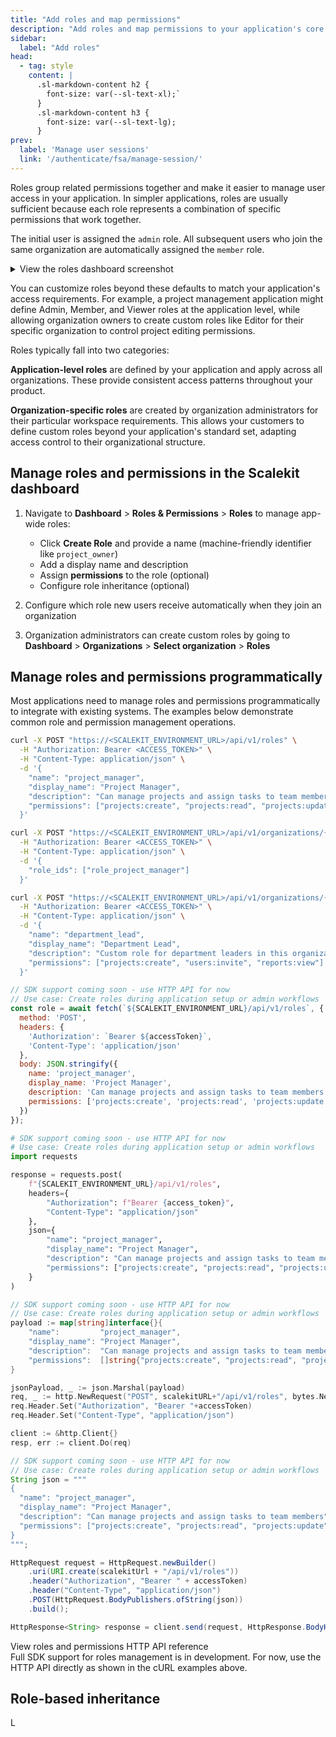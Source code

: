 ```yaml
---
title: "Add roles and map permissions"
description: "Add roles and map permissions to your application's core entities"
sidebar:
  label: "Add roles"
head:
  - tag: style
    content: |
      .sl-markdown-content h2 {
        font-size: var(--sl-text-xl);`
      }
      .sl-markdown-content h3 {
        font-size: var(--sl-text-lg);
      }
prev:
  label: 'Manage user sessions'
  link: '/authenticate/fsa/manage-session/'
---
```



Roles group related permissions together and make it easier to manage user access in your application. In simpler applications, roles are usually sufficient because each role represents a combination of specific permissions that work together.

The initial user is assigned the `admin` role. All subsequent users who join the same organization are automatically assigned the `member` role.

<details>
<summary>View the roles dashboard screenshot</summary>

![](@/assets/docs/app-roles/app-roles-view.png)

</details>

You can customize roles beyond these defaults to match your application's access requirements. For example, a project management application might define Admin, Member, and Viewer roles at the application level, while allowing organization owners to create custom roles like Editor for their specific organization to control project editing permissions.

Roles typically fall into two categories:

**Application-level roles** are defined by your application and apply across all organizations. These provide consistent access patterns throughout your product.

**Organization-specific roles** are created by organization administrators for their particular workspace requirements. This allows your customers to define custom roles beyond your application's standard set, adapting access control to their organizational structure.




## Manage roles and permissions in the Scalekit dashboard

<Steps>

1. Navigate to **Dashboard** > **Roles & Permissions** > **Roles** to manage app-wide roles:
   - Click **Create Role** and provide a name (machine-friendly identifier like `project_owner`)
   - Add a display name and description
   - Assign **permissions** to the role (optional)
   - Configure role inheritance (optional)

2. Configure which role new users receive automatically when they join an organization

3. Organization administrators can create custom roles by going to **Dashboard** > **Organizations** > **Select organization** > **Roles**

</Steps>

## Manage roles and permissions programmatically <Badge type="tip" text="API" />

Most applications need to manage roles and permissions programmatically to integrate with existing systems. The examples below demonstrate common role and permission management operations.

<Tabs>
<TabItem value="curl" label="cURL">

```bash title="Create role" wrap frame="terminal"
curl -X POST "https://<SCALEKIT_ENVIRONMENT_URL>/api/v1/roles" \
  -H "Authorization: Bearer <ACCESS_TOKEN>" \
  -H "Content-Type: application/json" \
  -d '{
    "name": "project_manager",
    "display_name": "Project Manager",
    "description": "Can manage projects and assign tasks to team members",
    "permissions": ["projects:create", "projects:read", "projects:update", "tasks:assign"]
  }'
```

```bash title="Assign role to user" wrap frame="terminal"
curl -X POST "https://<SCALEKIT_ENVIRONMENT_URL>/api/v1/organizations/{org_id}/users/{user_id}/roles" \
  -H "Authorization: Bearer <ACCESS_TOKEN>" \
  -H "Content-Type: application/json" \
  -d '{
    "role_ids": ["role_project_manager"]
  }'
```

```bash title="Create organization-specific role" wrap frame="terminal"
curl -X POST "https://<SCALEKIT_ENVIRONMENT_URL>/api/v1/organizations/{org_id}/roles" \
  -H "Authorization: Bearer <ACCESS_TOKEN>" \
  -H "Content-Type: application/json" \
  -d '{
    "name": "department_lead",
    "display_name": "Department Lead",
    "description": "Custom role for department leaders in this organization",
    "permissions": ["projects:create", "users:invite", "reports:view"]
  }'
```

</TabItem>
<TabItem value="node" label="Node.js">

```javascript title="Create role" wrap frame="terminal"
// SDK support coming soon - use HTTP API for now
// Use case: Create roles during application setup or admin workflows
const role = await fetch(`${SCALEKIT_ENVIRONMENT_URL}/api/v1/roles`, {
  method: 'POST',
  headers: {
    'Authorization': `Bearer ${accessToken}`,
    'Content-Type': 'application/json'
  },
  body: JSON.stringify({
    name: 'project_manager',
    display_name: 'Project Manager',
    description: 'Can manage projects and assign tasks to team members',
    permissions: ['projects:create', 'projects:read', 'projects:update', 'tasks:assign']
  })
});
```

</TabItem>
<TabItem value="python" label="Python">

```python title="Create role" wrap frame="terminal"
# SDK support coming soon - use HTTP API for now
# Use case: Create roles during application setup or admin workflows
import requests

response = requests.post(
    f"{SCALEKIT_ENVIRONMENT_URL}/api/v1/roles",
    headers={
        "Authorization": f"Bearer {access_token}",
        "Content-Type": "application/json"
    },
    json={
        "name": "project_manager",
        "display_name": "Project Manager",
        "description": "Can manage projects and assign tasks to team members",
        "permissions": ["projects:create", "projects:read", "projects:update", "tasks:assign"]
    }
)
```

</TabItem>
<TabItem value="go" label="Go">

```go title="Create role" wrap frame="terminal"
// SDK support coming soon - use HTTP API for now
// Use case: Create roles during application setup or admin workflows
payload := map[string]interface{}{
    "name":         "project_manager",
    "display_name": "Project Manager",
    "description":  "Can manage projects and assign tasks to team members",
    "permissions":  []string{"projects:create", "projects:read", "projects:update", "tasks:assign"},
}

jsonPayload, _ := json.Marshal(payload)
req, _ := http.NewRequest("POST", scalekitURL+"/api/v1/roles", bytes.NewBuffer(jsonPayload))
req.Header.Set("Authorization", "Bearer "+accessToken)
req.Header.Set("Content-Type", "application/json")

client := &http.Client{}
resp, err := client.Do(req)
```

</TabItem>
<TabItem value="java" label="Java">

```java title="Create role" wrap frame="terminal"
// SDK support coming soon - use HTTP API for now
// Use case: Create roles during application setup or admin workflows
String json = """
{
  "name": "project_manager",
  "display_name": "Project Manager",
  "description": "Can manage projects and assign tasks to team members",
  "permissions": ["projects:create", "projects:read", "projects:update", "tasks:assign"]
}
""";

HttpRequest request = HttpRequest.newBuilder()
    .uri(URI.create(scalekitUrl + "/api/v1/roles"))
    .header("Authorization", "Bearer " + accessToken)
    .header("Content-Type", "application/json")
    .POST(HttpRequest.BodyPublishers.ofString(json))
    .build();

HttpResponse<String> response = client.send(request, HttpResponse.BodyHandlers.ofString());
```

</TabItem>
</Tabs>

<LinkButton href="https://docs.scalekit.com/apis/#tag/roles" variant="secondary" icon='right-arrow' class='sk-secondary'>
  View roles and permissions HTTP API reference
</LinkButton>

<Aside type="tip" title="SDK support coming soon">
Full SDK support for roles management is in development. For now, use the HTTP API directly as shown in the cURL examples above.
</Aside>



## Role-based inheritance

L